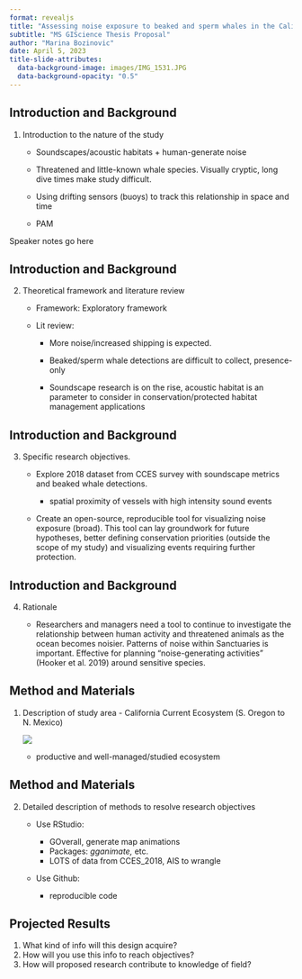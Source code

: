 ```yaml
---
format: revealjs
title: "Assessing noise exposure to beaked and sperm whales in the California Current"
subtitle: "MS GIScience Thesis Proposal"
author: "Marina Bozinovic"
date: April 5, 2023
title-slide-attributes:
  data-background-image: images/IMG_1531.JPG
  data-background-opacity: "0.5"
---
```


## Introduction and Background

::: incremental
1.  Introduction to the nature of the study

    -   Soundscapes/acoustic habitats + human-generate noise

    -   Threatened and little-known whale species. Visually cryptic, long dive times make study difficult.

    -   Using drifting sensors (buoys) to track this relationship in space and time

    -   PAM
:::

::: notes
Speaker notes go here
:::

## Introduction and Background

2.  Theoretical framework and literature review

    -   Framework: Exploratory framework

    -   Lit review:

        -   More noise/increased shipping is expected.

        -   Beaked/sperm whale detections are difficult to collect, presence-only

        -   Soundscape research is on the rise, acoustic habitat is an parameter to consider in conservation/protected habitat management applications

## Introduction and Background

3.  Specific research objectives.

    -   Explore 2018 dataset from CCES survey with soundscape metrics and beaked whale detections.

        -   spatial proximity of vessels with high intensity sound events

    -   Create an open-source, reproducible tool for visualizing noise exposure (broad). This tool can lay groundwork for future hypotheses, better defining conservation priorities (outside the scope of my study) and visualizing events requiring further protection.

## Introduction and Background

4.  Rationale

    -   Researchers and managers need a tool to continue to investigate the relationship between human activity and threatened animals as the ocean becomes noisier. Patterns of noise within Sanctuaries is important. Effective for planning "noise-generating activities" (Hooker et al. 2019) around sensitive species.

## Method and Materials

1.  Description of study area - California Current Ecosystem (S. Oregon to N. Mexico)

    ![](images/allTracks.png)

    -   productive and well-managed/studied ecosystem

## Method and Materials

2.  Detailed description of methods to resolve research objectives

    -   Use RStudio:

        -   GOverall, generate map animations
        -   Packages: *gganimate,* etc.
        -   LOTS of data from CCES_2018, AIS to wrangle

    -   Use Github:

        -   reproducible code

## Projected Results

1.  What kind of info will this design acquire?
2.  How will you use this info to reach objectives?
3.  How will proposed research contribute to knowledge of field?
